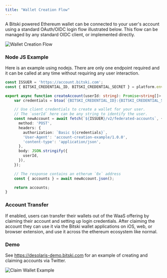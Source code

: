 ```yaml
---
title: "Wallet Creation Flow"
---
```


A Bitski powered Ethereum wallet can be connected to your user's account using a standard OAuth/OIDC login flow illustrated below. This flow can be managed by any standard OIDC client, or implemented directly.

![Wallet Creation Flow](/assets/images/wallet-creation-flow.png)

### Node JS Example

Here is an example using nodejs. There are only one endpoint required and it can be called at any time without requiring any user interaction.

``` ts
const ISSUER = 'https://account.bitski.com';
const { BITSKI_CREDENTIAL_ID, BITSKI_CREDENTIAL_SECRET } = platform.env;

export async function createAccount(userId: string): Promise<string[]> {
    var credentials = btoa(`{BITSKI_CREDENTIAL_ID}:{BITSKI_CREDENTIAL_SECRET}`);

    // Use client credentials to create a wallet for your user.
    // The `userId` here can be any string to identify the user.
    const newAccount = await fetch(`${ISSUER}/v2/federated-accounts`, {
      method: 'POST',
      headers: {
        authorization: `Basic ${credentials}`,
        'User-Agent': 'account-creation-example/1.0.0',
        'content-type': 'application/json',
      },
      body: JSON.stringify({
        userId,
      }),
    });

    // The response contains an etherum `0x` address
    const { accounts } = await newAccount.json();

    return accounts;
}
```

### Account Transfer

If enabled, users can transfer their wallets out of the WaaS offering by claiming their account and setting up login credentials. After claiming the account they can use it via the Bitski wallet applications on iOS, web, or browser extension, and use it across the ethereum ecosystem like normal.

### Demo

See https://desolaris-demo.bitski.com for an example of creating and claiming accounts via Twitter.

![Claim Wallet Example](/assets/images/claim-wallet-d308a1336a4c0910f1f1206411535527.png)
